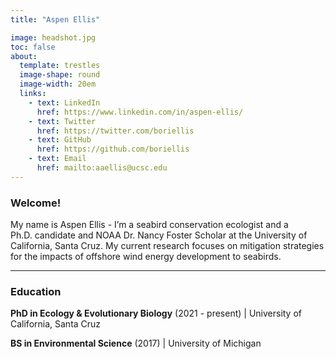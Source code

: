 ```yaml
---
title: "Aspen Ellis"

image: headshot.jpg
toc: false
about: 
  template: trestles
  image-shape: round
  image-width: 20em
  links:
    - text: LinkedIn
      href: https://www.linkedin.com/in/aspen-ellis/
    - text: Twitter
      href: https://twitter.com/boriellis
    - text: GitHub
      href: https://github.com/boriellis
    - text: Email
      href: mailto:aaellis@ucsc.edu
---
```


### Welcome!

My name is Aspen Ellis - I'm a seabird conservation ecologist and a Ph.D. candidate and NOAA Dr. Nancy Foster Scholar at the University of California, Santa Cruz. My current research focuses on mitigation strategies for the impacts of offshore wind energy development to seabirds.

------------------------------------------------------------------------

### Education

**PhD in Ecology & Evolutionary Biology** (2021 - present) \| University of California, Santa Cruz

**BS in Environmental Science** (2017) \| University of Michigan
